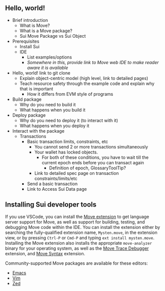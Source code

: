 ## Hello, world!

- Brief introduction
    - What is Move?
    - What is a Move package?
    - Sui Move Package vs Sui Object
- Prerequisites
    - Install Sui
    - IDE
        - List examples/options
        - *Somewhere in this, provide link to Move web IDE to make reader aware it is available*
- Hello, world! link to git clone
    - Explain object-centric model (high level, link to detailed pages)
    - Teach resource safety through the example code and explain why that is important
        - How it differs from EVM style of programs
- Build package
    - Why do you need to build it
    - What happens when you build it
- Deploy package
    - Why do you need to deploy it (to interact with it)
    - What happens when you deploy it
- Interact with the package
    - Transactions
        - Basic transaction limits, constraints, etc
            - You cannot send 2 or more transactions simultaneously
            - Your wallet has locked objects.
                - For both of these conditions, you have to  wait till the current epoch ends before you can transact again
                    - Definition of epoch, GlossaryToolTip?
            - Link to detailed spec page on transaction constraints/limits/etc
        - Send a basic transaction
        - Link to Access Sui Data page





## Installing Sui developer tools

If you use VSCode, you can install the [Move extension](https://marketplace.visualstudio.com/items?itemName=mysten.move) to get language server support for Move, as well as support for building, testing, and debugging Move code within the IDE.
You can install the extension either by searching the fully-qualified extension name, `Mysten.move`, in the extension view, or by pressing `Ctrl-P` or `Cmd-P` and typing `ext install mysten.move`.
Installing the Move extension also installs the appropriate `move-analyzer` binary for your operating system, as well as the [Move Trace Debugger](https://marketplace.visualstudio.com/items?itemName=mysten.move-trace-debug) extension, and [Move Syntax](https://marketplace.visualstudio.com/items?itemName=damirka.move-syntax) extension.

Community-supported Move packages are available for these editors:

- [Emacs](https://github.com/amnn/move-mode)
- [Vim](https://github.com/yanganto/move.vim)
- [Zed](https://github.com/Tzal3x/move-zed-extension)

